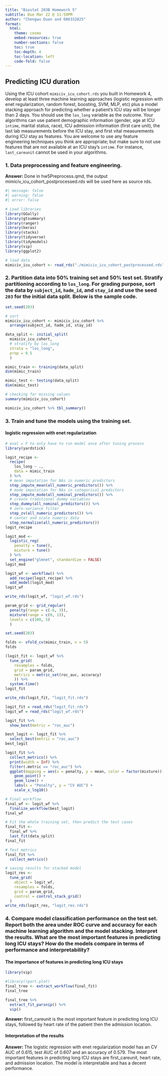 ```yaml
---
title: "Biostat 203B Homework 5"
subtitle: Due Mar 22 @ 11:59PM
author: "Chengwu Duan and 606332825"
format:
  html:
    theme: cosmo
    embed-resources: true
    number-sections: false
    toc: true
    toc-depth: 4
    toc-location: left
    code-fold: false
---
```


## Predicting ICU duration

Using the ICU cohort `mimiciv_icu_cohort.rds` you built in Homework 4, develop at least three machine learning approaches (logistic regression with enet regularization, random forest, boosting, SVM, MLP, etc) plus a model stacking approach for predicting whether a patient's ICU stay will be longer than 2 days. You should use the `los_long` variable as the outcome. Your algorithms can use patient demographic information (gender, age at ICU `intime`, marital status, race), ICU admission information (first care unit), the last lab measurements before the ICU stay, and first vital measurements during ICU stay as features. You are welcome to use any feature engineering techniques you think are appropriate; but make sure to not use features that are not available at an ICU stay's `intime`. For instance, `last_careunit` cannot be used in your algorithms. 

### 1. Data preprocessing and feature engineering.

**Answer: ** Done in hw5Preprocess.qmd, the output mimiciv_icu_cohort_postprocessed.rds will be used here as source rds.

```r
#| message: false
#| warning: false
#| error: false

# Load libraries
library(GGally)
library(gtsummary)
library(ranger)
library(keras)
library(stacks)
library(tidyverse)
library(tidymodels)
library(vip)
library(ggplot2)

# load data
mimiciv_icu_cohort <- read_rds("./mimiciv_icu_cohort_postprocessed.rds")
```

### 2. Partition data into 50% training set and 50% test set. Stratify partitioning according to `los_long`. For grading purpose, sort the data by `subject_id`, `hadm_id`, and `stay_id` and use the seed `203` for the initial data split. Below is the sample code.
```r
set.seed(203)

# sort
mimiciv_icu_cohort <- mimiciv_icu_cohort %>%
  arrange(subject_id, hadm_id, stay_id)

data_split <- initial_split(
  mimiciv_icu_cohort, 
  # stratify by los_long
  strata = "los_long", 
  prop = 0.5
  )

mimic_train <- training(data_split)
dim(mimic_train)

mimic_test <- testing(data_split)
dim(mimic_test)

# checking for missing values
summary(mimiciv_icu_cohort)

mimiciv_icu_cohort %>% tbl_summary()
```

### 3. Train and tune the models using the training set.

#### logistic regression with enet regularization

```r
# eval = F to only have to run model once after tuning process
library(yardstick)

logit_recipe <- 
  recipe(
    los_long ~ ., 
    data = mimic_train
  ) %>%
  # mean imputation for NAs in numeric predictors
  step_impute_mean(all_numeric_predictors()) %>%
  # mode imputation for NAs in categorical predictors
  step_impute_mode(all_nominal_predictors()) %>%
  # create traditional dummy variables
  step_dummy(all_nominal_predictors()) %>%
  # zero-variance filter
  step_zv(all_numeric_predictors()) %>%
  # center and scale numeric data
  step_normalize(all_numeric_predictors())
logit_recipe

logit_mod <- 
  logistic_reg(
    penalty = tune(), 
    mixture = tune()
  ) %>% 
  set_engine("glmnet", standardize = FALSE)
logit_mod

logit_wf <- workflow() %>%
  add_recipe(logit_recipe) %>%
  add_model(logit_mod)
logit_wf

write_rds(logit_wf, "logit_wf.rds")

param_grid <- grid_regular(
  penalty(range = c(-6, 3)), 
  mixture(range = c(0, 1)),
  levels = c(100, 5)
  )

set.seed(203)

folds <- vfold_cv(mimic_train, v = 5)
folds

(logit_fit <- logit_wf %>%
  tune_grid(
    resamples = folds,
    grid = param_grid,
    metrics = metric_set(roc_auc, accuracy)
    )) %>%
  system.time()
logit_fit

write_rds(logit_fit, "logit_fit.rds")
```

```r
logit_fit = read_rds("logit_fit.rds")
logit_wf = read_rds("logit_wf.rds")

logit_fit %>%
  show_best(metric = "roc_auc")

best_logit <- logit_fit %>%
  select_best(metric = "roc_auc")
best_logit

logit_fit %>%
  collect_metrics() %>%
  print(width = Inf) %>%
  filter(.metric == "roc_auc") %>%
  ggplot(mapping = aes(x = penalty, y = mean, color = factor(mixture))) +
    geom_point() +
    geom_line() + 
    labs(x = "Penalty", y = "CV AUC") +
    scale_x_log10()

# Final workflow
final_wf <- logit_wf %>%
  finalize_workflow(best_logit)
final_wf

# Fit the whole training set, then predict the test cases
final_fit <- 
  final_wf %>%
  last_fit(data_split)
final_fit

# Test metrics
final_fit %>% 
  collect_metrics()
```

```r
# saving results for stacked model
logit_res <- 
  tune_grid(
    object = logit_wf, 
    resamples = folds, 
    grid = param_grid,
    control = control_stack_grid()
  )
write_rds(logit_res, "logit_res.rds")
```

### 4. Compare model classification performance on the test set. Report both the area under ROC curve and accuracy for each machine learning algorithm and the model stacking. Interpret the results. What are the most important features in predicting long ICU stays? How do the models compare in terms of performance and interpretability?

#### The importance of features in predicting long ICU stays

```r
library(vip)

#library(rpart.plot)
final_tree <- extract_workflow(final_fit)
final_tree

final_tree %>% 
  extract_fit_parsnip() %>% 
  vip()
```

**Answer: ** first_careunit is the most important feature in predicting long ICU stays, followed by heart rate of the patient then the admission location.

#### Interpretation of the results

**Answer: ** The logistic regression with enet regularization model has an CV AUC of 0.615, test AUC of 0.607 and an accuracy of 0.579. The most important features in predicting long ICU stays are first_careunit, heart rate, and admission location. The model is interpretable and has a decent performance.